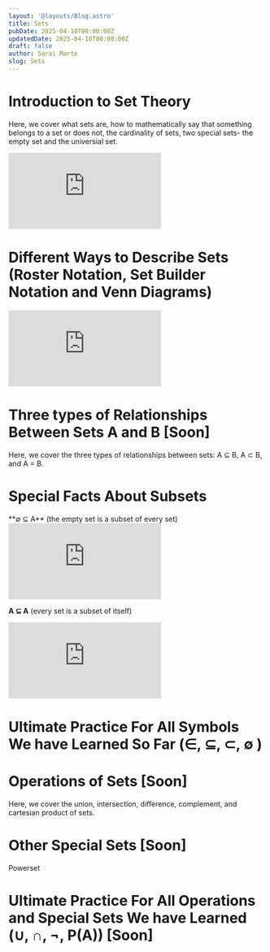 ```yaml
---
layout: '@layouts/Blog.astro'
title: Sets
pubDate: 2025-04-10T00:00:00Z 
updatedDate: 2025-04-10T00:00:00Z 
draft: false
author: Sarai Marte
slug: Sets
---
```



# Introduction to Set Theory 

Here, we cover what sets are, how to mathematically say that something belongs to a set or does not, the cardinality of sets, two special sets- the empty set and the universial set.  

<iframe src="https://www.youtube.com/embed/WwU-Tu6lRZo?si=RcCekLomB4WOmaZX&amp;start=5" title="YouTube video player" frameborder="0" allow="accelerometer; autoplay; clipboard-write; encrypted-media; gyroscope; picture-in-picture; web-share" referrerpolicy="strict-origin-when-cross-origin" allowfullscreen></iframe>

# Different Ways to Describe Sets (Roster Notation, Set Builder Notation and Venn Diagrams) 

<iframe src="https://www.youtube.com/embed/ILQlvjIFITI?si=tI267_kjowhthS7v&amp;start=5" title="YouTube video player" frameborder="0" allow="accelerometer; autoplay; clipboard-write; encrypted-media; gyroscope; picture-in-picture; web-share" referrerpolicy="strict-origin-when-cross-origin" allowfullscreen></iframe>

# Three types of Relationships Between Sets A and B [Soon] 

Here, we cover the three types of relationships between sets: A ⊆ B, A ⊂ B, and A = B.

# Special Facts About Subsets

<RuleBox>
**∅ ⊆ A** (the empty set is a subset of every set) 
<iframe src="https://www.youtube.com/embed/fVlK7jR38c4?si=mEFyEThIUNveMffL&amp;start=5" title="YouTube video player" frameborder="0" allow="accelerometer; autoplay; clipboard-write; encrypted-media; gyroscope; picture-in-picture; web-share" referrerpolicy="strict-origin-when-cross-origin" allowfullscreen></iframe>

**A ⊆ A** (every set is a subset of itself)
<iframe src="https://www.youtube.com/embed/x_oxWqhOgP8?si=LYkeYdKLkQGGYFir&amp;start=5" title="YouTube video player" frameborder="0" allow="accelerometer; autoplay; clipboard-write; encrypted-media; gyroscope; picture-in-picture; web-share" referrerpolicy="strict-origin-when-cross-origin" allowfullscreen></iframe>

</RuleBox>

# Ultimate Practice For All Symbols We have Learned So Far (∈, ⊆, ⊂, ∅ )

# Operations of Sets [Soon] 

Here, we cover the union, intersection, difference, complement, and cartesian product of sets.

# Other Special Sets [Soon] 

Powerset 

# Ultimate Practice For All Operations and Special Sets We have Learned (∪, ∩, ¬, P(A)) [Soon] 